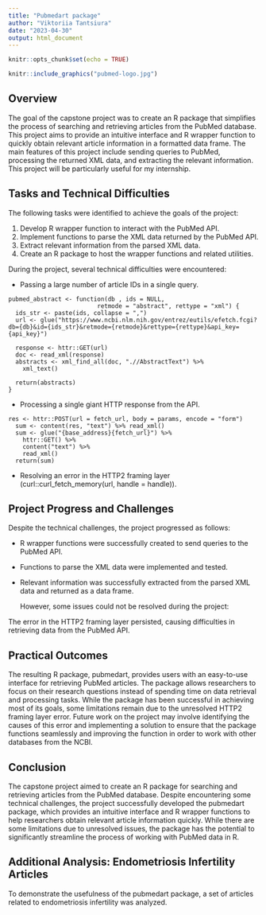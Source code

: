 ```yaml
---
title: "Pubmedart package"
author: "Viktoriia Tantsiura"
date: "2023-04-30"
output: html_document
---
```


```r
knitr::opts_chunk$set(echo = TRUE)
```

```r
knitr::include_graphics("pubmed-logo.jpg")
```

## Overview
The goal of the capstone project was to create an R package that simplifies the process of searching and retrieving articles from the PubMed database. This project aims to provide an intuitive interface and R wrapper function to quickly obtain relevant article information in a formatted data frame. The main features of this project include sending queries to PubMed, processing the returned XML data, and extracting the relevant information. 
This project will be particularly useful for my internship.


## Tasks and Technical Difficulties

The following tasks were identified to achieve the goals of the project:

1. Develop R wrapper function to interact with the PubMed API.
2. Implement functions to parse the XML data returned by the PubMed API.
3. Extract relevant information from the parsed XML data.
4. Create an R package to host the wrapper functions and related utilities.

 During the project, several technical difficulties were encountered:

* Passing a large number of article IDs in a single query.
``` 
pubmed_abstract <- function(db , ids = NULL, 
                         retmode = "abstract", rettype = "xml") {
  ids_str <- paste(ids, collapse = ",")
  url <- glue("https://www.ncbi.nlm.nih.gov/entrez/eutils/efetch.fcgi?db={db}&id={ids_str}&retmode={retmode}&rettype={rettype}&api_key={api_key}")

  response <- httr::GET(url)
  doc <- read_xml(response)
  abstracts <- xml_find_all(doc, ".//AbstractText") %>% 
    xml_text()

  return(abstracts)
}
```
* Processing a single giant HTTP response from the API.
```
res <- httr::POST(url = fetch_url, body = params, encode = "form")
  sum <- content(res, "text") %>% read_xml()
  sum <- glue("{base_address}{fetch_url}") %>% 
    httr::GET() %>% 
    content("text") %>% 
    read_xml()
  return(sum)
```
* Resolving an error in the HTTP2 framing layer (curl::curl_fetch_memory(url, handle = handle)).

## Project Progress and Challenges
Despite the technical challenges, the project progressed as follows:

- R wrapper functions were successfully created to send queries to the PubMed API.
- Functions to parse the XML data were implemented and tested.
- Relevant information was successfully extracted from the parsed XML data and returned as a data frame.

  However, some issues could not be resolved during the project:

The error in the HTTP2 framing layer persisted, causing difficulties in retrieving data from the PubMed API.

## Practical Outcomes
The resulting R package, pubmedart, provides users with an easy-to-use interface for retrieving PubMed articles. The package allows researchers to focus on their research questions instead of spending time on data retrieval and processing tasks. While the package has been successful in achieving most of its goals, some limitations remain due to the unresolved HTTP2 framing layer error. 
Future work on the project may involve identifying the causes of this error and implementing a solution to ensure that the package functions seamlessly and improving the function in order to work with other databases from the NCBI.

## Conclusion
The capstone project aimed to create an R package for searching and retrieving articles from the PubMed database. Despite encountering some technical challenges, the project successfully developed the pubmedart package, which provides an intuitive interface and R wrapper functions to help researchers obtain relevant article information quickly. While there are some limitations due to unresolved issues, the package has the potential to significantly streamline the process of working with PubMed data in R.

## Additional Analysis: Endometriosis Infertility Articles
To demonstrate the usefulness of the pubmedart package, a set of articles related to endometriosis infertility was analyzed.